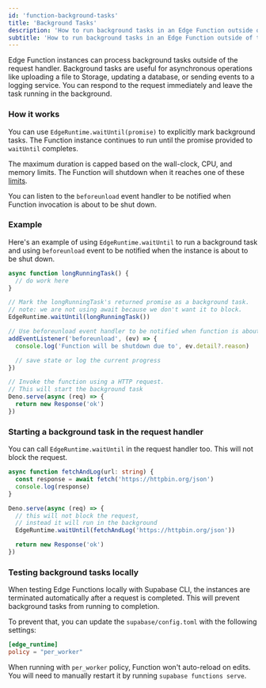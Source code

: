 ```yaml
---
id: 'function-background-tasks'
title: 'Background Tasks'
description: 'How to run background tasks in an Edge Function outside of the request handler'
subtitle: 'How to run background tasks in an Edge Function outside of the request handler'
---
```


Edge Function instances can process background tasks outside of the request handler. Background tasks are useful for asynchronous operations like uploading a file to Storage, updating a database, or sending events to a logging service. You can respond to the request immediately and leave the task running in the background.

### How it works

You can use `EdgeRuntime.waitUntil(promise)` to explicitly mark background tasks. The Function instance continues to run until the promise provided to `waitUntil` completes.

The maximum duration is capped based on the wall-clock, CPU, and memory limits. The Function will shutdown when it reaches one of these [limits](/docs/guides/functions/limits).

You can listen to the `beforeunload` event handler to be notified when Function invocation is about to be shut down.

### Example

Here's an example of using `EdgeRuntime.waitUntil` to run a background task and using `beforeunload` event to be notified when the instance is about to be shut down.

```ts
async function longRunningTask() {
  // do work here
}

// Mark the longRunningTask's returned promise as a background task.
// note: we are not using await because we don't want it to block.
EdgeRuntime.waitUntil(longRunningTask())

// Use beforeunload event handler to be notified when function is about to shutdown
addEventListener('beforeunload', (ev) => {
  console.log('Function will be shutdown due to', ev.detail?.reason)

  // save state or log the current progress
})

// Invoke the function using a HTTP request.
// This will start the background task
Deno.serve(async (req) => {
  return new Response('ok')
})
```

### Starting a background task in the request handler

You can call `EdgeRuntime.waitUntil` in the request handler too. This will not block the request.

```ts
async function fetchAndLog(url: string) {
  const response = await fetch('https://httpbin.org/json')
  console.log(response)
}

Deno.serve(async (req) => {
  // this will not block the request,
  // instead it will run in the background
  EdgeRuntime.waitUntil(fetchAndLog('https://httpbin.org/json'))

  return new Response('ok')
})
```

### Testing background tasks locally

When testing Edge Functions locally with Supabase CLI, the instances are terminated automatically after a request is completed. This will prevent background tasks from running to completion.

To prevent that, you can update the `supabase/config.toml` with the following settings:

```toml
[edge_runtime]
policy = "per_worker"
```

When running with `per_worker` policy, Function won't auto-reload on edits. You will need to manually restart it by running `supabase functions serve`.

